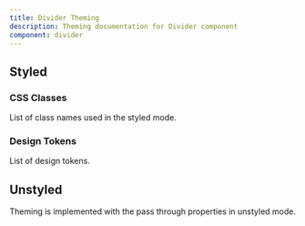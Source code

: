 ```yaml
---
title: Divider Theming
description: Theming documentation for Divider component
component: divider
---
```


## Styled

### CSS Classes

List of class names used in the styled mode.

<DocTable name="Divider" category="style" />

### Design Tokens

List of design tokens.

<DocTable name="Divider" category="token" />

## Unstyled

Theming is implemented with the pass through properties in unstyled mode.
